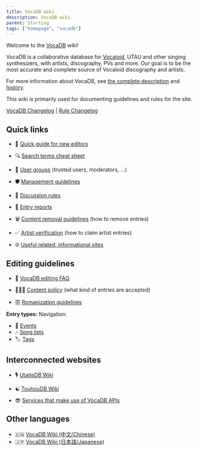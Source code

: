 ---
title: VocaDB wiki
description: VocaDB wiki
parent: Starting
tags: ["homepage", "vocadb"]
---


Welcome to the [VocaDB](http://vocadb.net/) wiki!

VocaDB is a collaborative database for [Vocaloid](https://en.wikipedia.org/wiki/Vocaloid), UTAU and other singing synthesizers, with artists, discography, PVs and more. Our goal is to be the most accurate and complete source of Vocaloid discography and artists.

For more information about VocaDB, see [the complete description](/docs/documentation/vocadb-what-is-it-for) and [history](/docs/documentation/vocadbs-history).

This wiki is primarily used for documenting guidelines and rules for the site.

[VocaDB Changelog](/docs/documentation/vocadb-changelog) | [Rule Changelog](/docs/guidelines/rule-changelog)

## Quick links

* 👶  [Quick guide for new editors](/docs/guidelines/quick-guide-for-new-editors)
* 🔍 [Search terms cheat sheet](/docs/documentation/search-terms-cheat-sheet)
* 👥  [User groups](/docs/documentation/user-groups) (trusted users, moderators, ...)
* 🛡️   [Management guidelines](/docs/guidelines/management-guidelines)
* 💬  [Discussion rules](/docs/guidelines/discussion-rules)

* 🏴 [Entry reports](/docs/guidelines/entry-reports)
* 🗑️  [Content removal guidelines](/docs/other-guidelines/content-removal-guidelines) (how to remove entries)
* ✅  [Artist verification](/docs/starting/artist-verification) (how to claim artist entries)

* 🌐  [Useful related, informational sites](/docs/other/useful-related-informational-sites/useful-related-informational-sites)

## Editing guidelines

* 🧾  [VocaDB editing FAQ](/docs/guidelines/vocadb-editing-faq)
* 🕵🏻‍♂️ [Content policy](/docs/other-guidelines/content-policy) (what kind of entries are accepted)

* 🈳 [Romanization guidelines](/docs/other-guidelines/romanization-guidelines)

**Entry types:**
Navigation:

<Navigation />

* 📅 [Events](/docs/secondary-entry-types/events)
* 🎶 [Song lists](/docs/secondary-entry-types/song-lists)
* 🏷️ [Tags](/docs/secondary-entry-types/tags)

## Interconnected websites

* 🎙️ [UtaiteDB Wiki](/tags/utaitedb)
* ☯︎ [TouhouDB Wiki](/tags/touhoudb)

* 😎 [Services that make use of VocaDB APIs](/docs/documentation/services-that-make-use-of-vocadb-apis)

## Other languages

* 🇨🇳 [VocaDB Wiki (中文/Chinese)](/tags/chinese)
* 🇯🇵 [VocaDB Wiki (日本語/Japanese)](/tags/japanese)